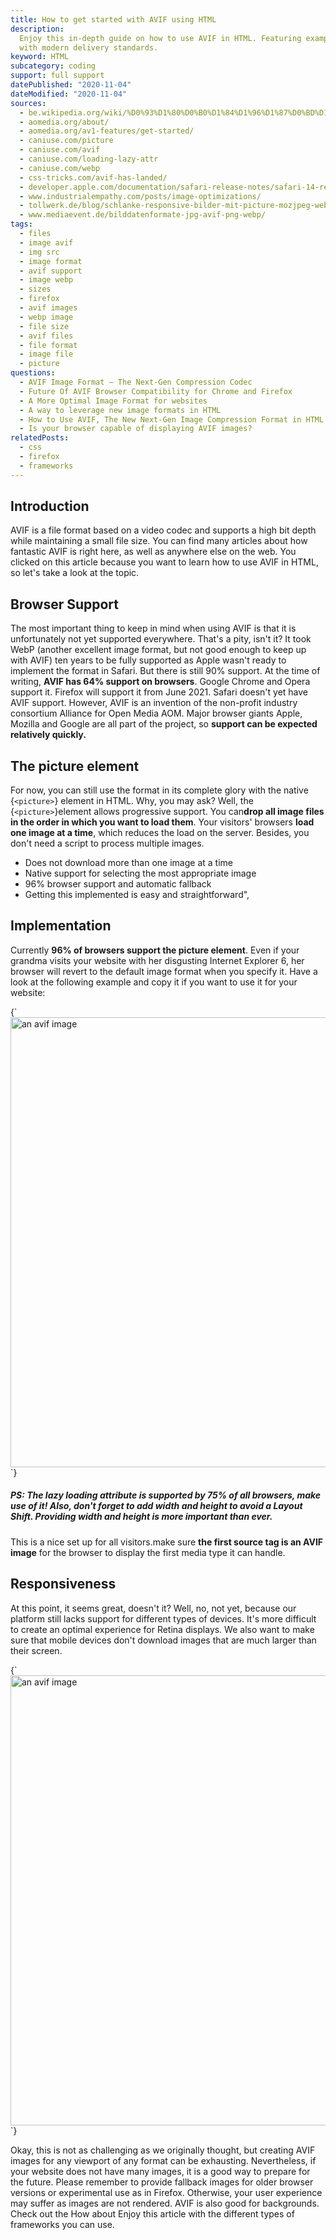```yaml
---
title: How to get started with AVIF using HTML
description:
  Enjoy this in-depth guide on how to use AVIF in HTML. Featuring examples
  with modern delivery standards.
keyword: HTML
subcategory: coding
support: full support
datePublished: "2020-11-04"
dateModified: "2020-11-04"
sources:
  - be.wikipedia.org/wiki/%D0%93%D1%80%D0%B0%D1%84%D1%96%D1%87%D0%BD%D1%8B%D1%8F_%D1%84%D0%B0%D1%80%D0%BC%D0%B0%D1%82%D1%8B
  - aomedia.org/about/
  - aomedia.org/av1-features/get-started/
  - caniuse.com/picture
  - caniuse.com/avif
  - caniuse.com/loading-lazy-attr
  - caniuse.com/webp
  - css-tricks.com/avif-has-landed/
  - developer.apple.com/documentation/safari-release-notes/safari-14-release-notes
  - www.industrialempathy.com/posts/image-optimizations/
  - tollwerk.de/blog/schlanke-responsive-bilder-mit-picture-mozjpeg-webp-avif-sqip
  - www.mediaevent.de/bilddatenformate-jpg-avif-png-webp/
tags:
  - files
  - image avif
  - img src
  - image format
  - avif support
  - image webp
  - sizes
  - firefox
  - avif images
  - webp image
  - file size
  - avif files
  - file format
  - image file
  - picture
questions:
  - AVIF Image Format – The Next-Gen Compression Codec
  - Future Of AVIF Browser Compatibility for Chrome and Firefox
  - A More Optimal Image Format for websites
  - A way to leverage new image formats in HTML
  - How to Use AVIF, The New Next-Gen Image Compression Format in HTML
  - Is your browser capable of displaying AVIF images?
relatedPosts:
  - css
  - firefox
  - frameworks
---
```


## Introduction

AVIF is a file format based on a video codec and supports a high bit depth while maintaining a small file size. You can find many articles about how fantastic AVIF is right here, as well as anywhere else on the web. You clicked on this article because you want to learn how to use AVIF in HTML, so let's take a look at the topic.

## Browser Support

The most important thing to keep in mind when using AVIF is that it is unfortunately not yet supported everywhere. That's a pity, isn't it? It took WebP (another excellent image format, but not good enough to keep up with AVIF) ten years to be fully supported as Apple wasn't ready to implement the format in Safari. But there is still 90% support.
At the time of writing, **AVIF has 64% support on browsers**. Google Chrome and Opera support it. Firefox will support it from June 2021\. Safari doesn't yet have AVIF support. However, AVIF is an invention of the non-profit industry consortium Alliance for Open Media AOM. Major browser giants Apple, Mozilla and Google are all part of the project, so **support can be expected relatively quickly.**

## The picture element

For now, you can still use the format in its complete glory with the native {`<picture>`} element in HTML. Why, you may ask? Well, the {`<picture>`}element allows progressive support. You can**drop all image files in the order in which you want to load them**. Your visitors' browsers **load one image at a time**, which reduces the load on the server. Besides, you don't need a script to process multiple images.

- Does not download more than one image at a time
- Native support for selecting the most appropriate image
- 96% browser support and automatic fallback
- Getting this implemented is easy and straightforward",

## Implementation

Currently **96% of browsers support the picture element**. Even if your grandma visits your website with her disgusting Internet Explorer 6, her browser will revert to the default image format when you specify it. Have a look at the following example and copy it if you want to use it for your website:

<Syntax language="html">
  {`<picture>
 <source srcSet="image.avif" type="image/avif" />
 <source srcSet="image.webp" type="image/webp" />
 <img
 width="1280" height="720" decoding="async" loading="lazy"
 src="image.jpg" alt="an avif image" />
</picture>`}
</Syntax>

##### PS: The lazy loading attribute is supported by 75% of all browsers, make use of it! Also, don't forget to add width and height to avoid a Layout Shift. Providing width and height is more important than ever.

This is a nice set up for all visitors.make sure **the first source tag is an AVIF image** for the browser to display the first media type it can handle.

## Responsiveness

At this point, it seems great, doesn't it? Well, no, not yet, because our platform still lacks support for different types of devices. It's more difficult to create an optimal experience for Retina displays. We also want to make sure that mobile devices don't download images that are much larger than their screen.

<Syntax language="html">
  {`<picture>
<source
sizes="(max-width: 640px) 100vw, 640px"
srcSet="/image-1280.avif 1280w, /image-640.avif 640w, /image-320.avif 320w"
type="image/avif" />
<source
sizes="(max-width: 640px) 100vw, 640px"
srcSet="/image-1280.avif 1280w, /image-640.webp 640w, /image-320.webp 320w"
type="image/webp" />
<source
sizes="(max-width: 640px) 100vw, 640px"
srcSet="/image-1280.avif 1280w, /image-640.jpg 640w, /image-320.jpg 320w"
type="image/jpg" />
<img
width="1280" height="720" decoding="async" loading="lazy"
src="/image.jpg" alt="an avif image" />
</picture>`}
</Syntax>

Okay, this is not as challenging as we originally thought, but creating AVIF images for any viewport of any format can be exhausting. Nevertheless, if your website does not have many images, it is a good way to prepare for the future.
Please remember to provide fallback images for older browser versions or experimental use as in Firefox. Otherwise, your user experience may suffer as images are not rendered. AVIF is also good for backgrounds. Check out the <Link text="CSS article." href="/blog/tutorials/css/" /> How about <Link text="frameworks?" href="/blog/tutorials/frameworks/" /> Enjoy this article with the different types of frameworks you can use.
